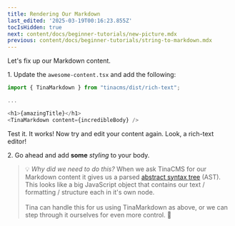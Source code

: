 ```yaml
---
title: Rendering Our Markdown
last_edited: '2025-03-19T00:16:23.855Z'
tocIsHidden: true
next: content/docs/beginner-tutorials/new-picture.mdx
previous: content/docs/beginner-tutorials/string-to-markdown.mdx
---
```


Let's fix up our Markdown content.

1\. Update the `awesome-content.tsx` and add the following:

```typescript
import { TinaMarkdown } from "tinacms/dist/rich-text";

...

<h1>{amazingTitle}</h1>
<TinaMarkdown content={incredibleBody} />

```

Test it. It works! Now try and edit your content again. Look, a rich-text editor!

2\. Go ahead and add **some** *styling* to your body.

> 💡 *Why did we need to do this?* When we ask TinaCMS for our Markdown content it gives us a parsed [abstract syntax tree](https://en.wikipedia.org/wiki/Abstract_syntax_tree) (AST). This looks like a big JavaScript object that contains our text / formatting / structure each in it's own node. \
> \
> Tina can handle this for us using TinaMarkdown as above, or we can step through it ourselves for even more control. 🔧
